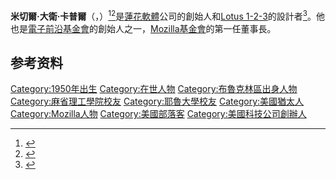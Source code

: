 {{noteTA
|G1 = IT
}}

{{Infobox scientist
|image             = MitchKapor.jpg
|image_size        = 
|caption           = 
|birth_date        = {{birth date and age|1950|11|01}}
|birth_place       = {{USA}}[[紐約|紐約]][[布魯克林區|布魯克林區]]
|alma_mater        = 
|field             =
|work_institution  =
|children          = 
|known_for         = [[蓮花軟體|蓮花軟體]]公司、[[電子前哨基金會|電子前哨基金會]]創辦人
|net_worth         = 
|spouse            = 
}}

'''米切爾·大衛·卡普爾'''（{{lang-en|'''Mitchell David Kapor'''}}，{{bd|1950年|11月1日|||}}）<ref>{{cite web |url=http://www.kapor.com/bio/ |title=Mitchell Kapor: Biography |publisher=www.kapor.com |access-date=2015-12-20 |archive-url=https://web.archive.org/web/20190221134305/http://www.kapor.com/bio/ |archive-date=2019-02-21 |dead-url=yes }}</ref><ref>{{cite web |url=http://www.computerhope.com/history/194060.htm |title=Computer history - 1940 to 1960 |publisher=Computer Hope |access-date=2015-12-20 |archive-date=2021-01-03 |archive-url=https://web.archive.org/web/20210103161635/https://www.computerhope.com/history/194060.htm |dead-url=no }}</ref>是[[蓮花軟體|蓮花軟體]]公司的創始人和[[Lotus_1-2-3|Lotus 1-2-3]]的設計者<ref>{{cite web |url=http://www.boston.com/news/education/higher/specials/mit150/mitlist/?page=full |title=MIT 150: 150 ideas, inventions, and innovators from the Massachusetts Institute of Technology that helped shape our world |publisher=The Boston Globe |date=2011-05-15 |accessdate=2015-12-20 |archive-date=2016-03-04 |archive-url=https://web.archive.org/web/20160304045200/http://www.boston.com/news/education/higher/specials/mit150/mitlist/?page=full |dead-url=no }}</ref>。他也是[[電子前沿基金會|電子前沿基金會]]的創始人之一，[[Mozilla基金會|Mozilla基金會]]的第一任董事長。

== 参考资料 ==
{{reflist}}

{{US-bio-stub}}

{{DEFAULTSORT: Kapor, Mitch}}
[[Category:1950年出生|Category:1950年出生]]
[[Category:在世人物|Category:在世人物]]
[[Category:布魯克林區出身人物|Category:布魯克林區出身人物]]
[[Category:麻省理工學院校友|Category:麻省理工學院校友]]
[[Category:耶魯大學校友|Category:耶魯大學校友]]
[[Category:美國猶太人|Category:美國猶太人]]
[[Category:Mozilla人物|Category:Mozilla人物]]
[[Category:美國部落客|Category:美國部落客]]
[[Category:美國科技公司創辦人|Category:美國科技公司創辦人]]